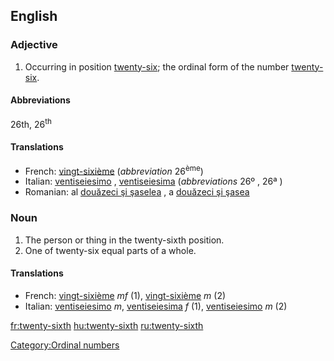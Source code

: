 ==English==

===Adjective===
{{en-adj|-}}

# Occurring in position [[twenty-six]]; the ordinal form of the number [[twenty-six]].

====Abbreviations====
26th, 26<sup>th</sup>

====Translations====
*French: [[vingt-sixième]] (''abbreviation'' 26<sup>ème</sup>)
*Italian: [[ventiseiesimo]] {{m}}, [[ventiseiesima]] {{f}} (''abbreviations'' 26º {{m}}, 26ª {{f}})
*Romanian: al [[douăzeci şi şaselea]] {{m}}, a [[douăzeci şi şasea]] {{f}}

===Noun===
{{en-noun|-}}

# The person or thing in the twenty-sixth position.
# One of twenty-six equal parts of a whole.

====Translations====
{{rfc-trans}}
*French: [[vingt-sixième]] ''mf'' (1), [[vingt-sixième]] ''m'' (2)
*Italian: [[ventiseiesimo]] ''m'', [[ventiseiesima]] ''f'' (1), [[ventiseiesimo]] ''m'' (2)

[[Category:Ordinal numbers]]

[[fr:twenty-sixth]]
[[hu:twenty-sixth]]
[[ru:twenty-sixth]]